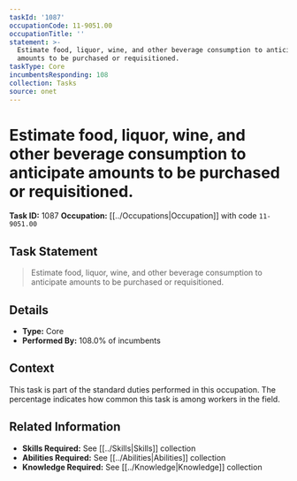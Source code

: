 ```yaml
---
taskId: '1087'
occupationCode: 11-9051.00
occupationTitle: ''
statement: >-
  Estimate food, liquor, wine, and other beverage consumption to anticipate
  amounts to be purchased or requisitioned.
taskType: Core
incumbentsResponding: 108
collection: Tasks
source: onet
---
```

# Estimate food, liquor, wine, and other beverage consumption to anticipate amounts to be purchased or requisitioned.

**Task ID:** 1087
**Occupation:** [[../Occupations|Occupation]] with code `11-9051.00`

## Task Statement

> Estimate food, liquor, wine, and other beverage consumption to anticipate amounts to be purchased or requisitioned.

## Details

- **Type:** Core
- **Performed By:** 108.0% of incumbents

## Context

This task is part of the standard duties performed in this occupation. The percentage indicates how common this task is among workers in the field.

## Related Information

- **Skills Required:** See [[../Skills|Skills]] collection
- **Abilities Required:** See [[../Abilities|Abilities]] collection
- **Knowledge Required:** See [[../Knowledge|Knowledge]] collection
